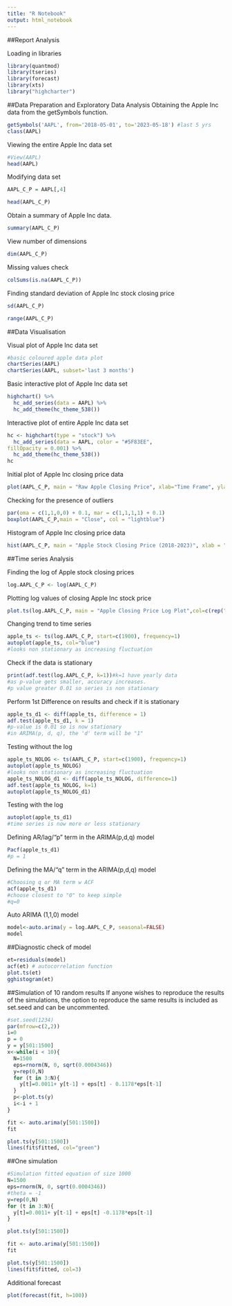 ---
title: "R Notebook"
output: html_notebook
---

##Report Analysis

Loading in libraries
```{r}
library(quantmod)
library(tseries)
library(forecast)
library(xts)
library("highcharter")
```

##Data Preparation and Exploratory Data Analysis
Obtaining the Apple Inc data from the getSymbols function.
```{r}
getSymbols('AAPL', from='2018-05-01', to='2023-05-18') #last 5 yrs
class(AAPL)
```

Viewing the entire Apple Inc data set
```{r}
#View(AAPL)
head(AAPL)
```

Modifying data set
```{r}
AAPL_C_P = AAPL[,4]
```

```{r}
head(AAPL_C_P)
```

Obtain a summary of Apple Inc data.
```{r}
summary(AAPL_C_P)
```

View number of dimensions
```{r}
dim(AAPL_C_P)
```

Missing values check
```{r}
colSums(is.na(AAPL_C_P))
```

Finding standard deviation of Apple Inc stock closing price
```{r}
sd(AAPL_C_P)
```

```{r}
range(AAPL_C_P)
```


##Data Visualisation

Visual plot of Apple Inc data set
```{r}
#basic coloured apple data plot
chartSeries(AAPL)
chartSeries(AAPL, subset='last 3 months')
```

Basic interactive plot of Apple Inc data set
```{r}
highchart() %>%
  hc_add_series(data = AAPL) %>%
  hc_add_theme(hc_theme_538())
```

Interactive plot of entire Apple Inc data set
```{r}
hc <- highchart(type = "stock") %>%
  hc_add_series(data = AAPL, color = "#5F83EE",
fillOpacity = 0.001) %>%
  hc_add_theme(hc_theme_538())
hc
```

Initial plot of Apple Inc closing price data
```{r}
plot(AAPL_C_P, main = "Raw Apple Closing Price", xlab="Time Frame", ylab = "Stock Price", col="blue") 
```

Checking for the presence of outliers
```{r}
par(oma = c(1,1,0,0) + 0.1, mar = c(1,1,1,1) + 0.1)
boxplot(AAPL_C_P,main = "Close", col = "lightblue")
```
Histogram of Apple Inc closing price data
```{r}
hist(AAPL_C_P, main = "Apple Stock Closing Price (2018-2023)", xlab = "Closing Price", xlim = c(min(AAPL_C_P) - 1 ,max(AAPL_C_P) + 1), col = "pink", border = "#263238", breaks = 50)
```


##Time series Analysis

Finding the log of Apple stock closing prices
```{r}
log.AAPL_C_P <- log(AAPL_C_P)
```

Plotting log values of closing Apple Inc stock price
```{r}
plot.ts(log.AAPL_C_P, main = "Apple Closing Price Log Plot",col=c(rep("blue")))
```

Changing trend to time series
```{r}
apple_ts <- ts(log.AAPL_C_P, start=c(1900), frequency=1)
autoplot(apple_ts, col="blue")
#looks non stationary as increasing fluctuation
```

Check if the data is stationary
```{r}
print(adf.test(log.AAPL_C_P, k=1))#k=1 have yearly data
#as p-value gets smaller, accuracy increases.
#p value greater 0.01 so series is non stationary
```

Perform 1st Difference on results and check if it is stationary
```{r}
apple_ts_d1 <- diff(apple_ts, difference = 1)
adf.test(apple_ts_d1, k = 1)
#p-value is 0.01 so is now stationary
#in ARIMA(p, d, q), the 'd' term will be "1"
```

Testing without the log
```{r}
apple_ts_NOLOG <- ts(AAPL_C_P, start=c(1900), frequency=1)
autoplot(apple_ts_NOLOG)
#looks non stationary as increasing fluctuation
apple_ts_NOLOG_d1 <- diff(apple_ts_NOLOG, difference=1)
adf.test(apple_ts_NOLOG, k=1)
autoplot(apple_ts_NOLOG_d1)
```

Testing with the log
```{r}
autoplot(apple_ts_d1)
#time series is now more or less stationary
```

Defining AR/lag/"p" term in the ARIMA(p,d,q) model
```{r}
Pacf(apple_ts_d1)
#p = 1
```

Defining the MA/"q" term in the ARIMA(p,d,q) model
```{r}
#Choosing q or MA term w ACF
acf(apple_ts_d1)
#choose closest to "0" to keep simple
#q=0
```
Auto ARIMA (1,1,0) model
```{r}
model<-auto.arima(y = log.AAPL_C_P, seasonal=FALSE)
model
```

##Diagnostic check of model
```{r}
et=residuals(model)
acf(et) # autocorrelation function
plot.ts(et)
gghistogram(et)
```

##Simulation of 10 random results
If anyone wishes to reproduce the results of the simulations, the option to reproduce the same results is included as set.seed and can be uncommented.
```{r}
#set.seed(1234)
par(mfrow=c(2,2))
i=0
p = 0
y = y[501:1500]
x<-while(i < 10){
  N=1500
  eps=rnorm(N, 0, sqrt(0.0004346))
  y=rep(0,N)
  for (t in 3:N){
    y[t]=0.0011+ y[t-1] + eps[t] - 0.1178*eps[t-1]
  }
  p<-plot.ts(y)
  i<-i + 1
}
```

```{r}
fit <- auto.arima(y[501:1500])
fit
```

```{r}
plot.ts(y[501:1500])
lines(fit$fitted, col="green")
```

##One simulation
```{r}
#Simulation fitted equation of size 1000
N=1500
eps=rnorm(N, 0, sqrt(0.0004346))
#theta = -1
y=rep(0,N)
for (t in 3:N){
  y[t]=0.0011+ y[t-1] + eps[t] -0.1178*eps[t-1]
}
```

```{r}
plot.ts(y[501:1500])
```

```{r}
fit <- auto.arima(y[501:1500])
fit
```

```{r}
plot.ts(y[501:1500])
lines(fit$fitted, col=3)
```
Additional forecast
```{r}
plot(forecast(fit, h=100))
```
